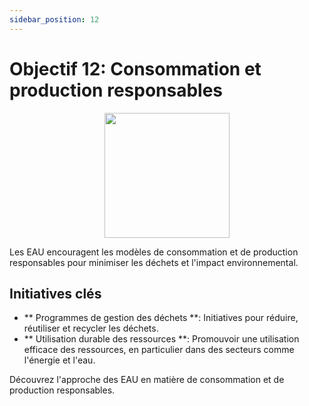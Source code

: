 ```yaml
---
sidebar_position: 12
---
```


# Objectif 12: Consommation et production responsables

<p align="center"><img src="https://www.un.org/sustainabledevelopment/wp-content/uploads/2019/08/E-Goal-12-1024x1024.png" width="200" height="200"/></p>

Les EAU encouragent les modèles de consommation et de production responsables pour minimiser les déchets et l'impact environnemental.

## Initiatives clés

- ** Programmes de gestion des déchets **: Initiatives pour réduire, réutiliser et recycler les déchets.
- ** Utilisation durable des ressources **: Promouvoir une utilisation efficace des ressources, en particulier dans des secteurs comme l'énergie et l'eau.

Découvrez l'approche des EAU en matière de consommation et de production responsables.
